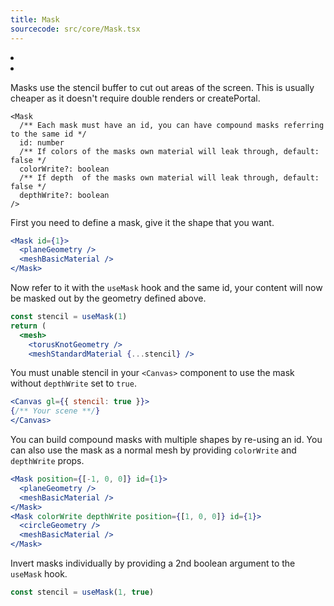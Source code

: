 ```yaml
---
title: Mask
sourcecode: src/core/Mask.tsx
---
```


<Grid cols={4}>
  <li>
    <Codesandbox id="7n2yru" />
  </li>
  <li>
    <Codesandbox id="z3f2mw" />
  </li>
</Grid>

Masks use the stencil buffer to cut out areas of the screen. This is usually cheaper as it doesn't require double renders or createPortal.

```tsx
<Mask
  /** Each mask must have an id, you can have compound masks referring to the same id */
  id: number
  /** If colors of the masks own material will leak through, default: false */
  colorWrite?: boolean
  /** If depth  of the masks own material will leak through, default: false */
  depthWrite?: boolean
/>
```

First you need to define a mask, give it the shape that you want.

```jsx
<Mask id={1}>
  <planeGeometry />
  <meshBasicMaterial />
</Mask>
```

Now refer to it with the `useMask` hook and the same id, your content will now be masked out by the geometry defined above.

```jsx
const stencil = useMask(1)
return (
  <mesh>
    <torusKnotGeometry />
    <meshStandardMaterial {...stencil} />
```

You must unable stencil in your `<Canvas>` component to use the mask without `depthWrite` set to `true`.

```jsx
<Canvas gl={{ stencil: true }}>
{/** Your scene **/}
</Canvas>
```

You can build compound masks with multiple shapes by re-using an id. You can also use the mask as a normal mesh by providing `colorWrite` and `depthWrite` props.

```jsx
<Mask position={[-1, 0, 0]} id={1}>
  <planeGeometry />
  <meshBasicMaterial />
</Mask>
<Mask colorWrite depthWrite position={[1, 0, 0]} id={1}>
  <circleGeometry />
  <meshBasicMaterial />
</Mask>
```

Invert masks individually by providing a 2nd boolean argument to the `useMask` hook.

```jsx
const stencil = useMask(1, true)
```
